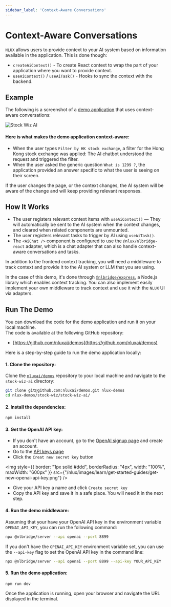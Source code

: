 ```yaml
---
sidebar_label: 'Context-Aware Conversations'
---
```


# Context-Aware Conversations

`NLUX` allows users to provide context to your AI system based on information available
in the application. This is done though:

* `createAiContext()` - To create React context to wrap the part of your application where you want to provide context.
* `useAiContext()` / `useAiTask()` - Hooks to sync the context with the backend.

## Example

The following is a screenshot of a [demo application](https://github.com/nluxai/demos) that uses context-aware conversations:

![Stock Wiz AI](/examples/demo-screens/stock-ai-screen-in-action.png)

#### Here is what makes the demo application context-aware:

* When the user types `Filter by HK stock exchange`, a filter for the Hong Kong stock exchange was applied: The AI
chatbot understood the request and triggered the filter.
* When the user asked the generic question `What is 1299 ?`, the application provided an answer specific to what
the user is seeing on their screen.

If the user changes the page, or the context changes, the AI system will be aware of the change and will keep
providing relevant responses.

## How It Works

* The user registers relevant context items with `useAiContext()` — They will automatically be sent to the AI system
when the context changes, and cleared when related components are unmounted.
* The user registers relevant tasks to trigger by AI using `useAiTask()`.
* The `<AiChat />` component is configured to use the `@nlux/nlbridge-react` adapter, which is a chat adapter that
can also handle context-aware conversations and tasks.

In addition to the frontend context tracking, you will need a middleware to track context and provide it to the AI
system or LLM that you are using.

In the case of this demo, it's done through
[`@nlbridge/express`](https://www.npmjs.com/package/@nlbridge/express), a Node.js library which enables context tracking. You
can also implement easily implement your own middleware to track context and use it with the `NLUX` UI via adapters.

## Run The Demo

You can download the code for the demo application and run it on your local machine.<br />
The code is available at the following GitHub repository:

* [https://github.com/nluxai/demos](https://github.com/nluxai/demos)

Here is a step-by-step guide to run the demo application locally:

#### 1. Clone the repository:

Clone the [`nluxai/demos`](https://github.com/nluxai/demos) repository to your local machine and navigate to the
`stock-wiz-ai` directory:

```bash
git clone git@github.com:nluxai/demos.git nlux-demos
cd nlux-demos/stock-wiz/stock-wiz-ai/
```

#### 2. Install the dependencies:

```bash
npm install
```

#### 3. Get the OpenAI API key:

* If you don't have an account, go to the <a href="https://platform.openai.com/signup" target="_blank">OpenAI signup page</a> and create an account.
* Go to the <a href="https://platform.openai.com/api-keys" target="_blank">API keys page</a>
* Click the `Creat new secret key` button

<img
    style={{ border: "1px solid #ddd", borderRadius: "4px", width: "100%", maxWidth: "600px" }}
    src={"/nlux/images/learn/get-started-guides/get-new-openai-api-key.png"}
/>

* Give your API key a name and click `Create secret key`
* Copy the API key and save it in a safe place. You will need it in the next step.

#### 4. Run the demo middleware:

Assuming that your have your OpenAI API key in the environment variable `OPENAI_API_KEY`, you can run the following command:

```bash
npx @nlbridge/server --api openai --port 8899
```

If you don't have the `OPENAI_API_KEY` environment variable set, you can use the `--api-key` flag to set the OpenAI API key in the command line:

```bash
npx @nlbridge/server --api openai --port 8899 --api-key YOUR_API_KEY
```

#### 5. Run the demo application:

```bash
npm run dev
```

Once the application is running, open your browser and navigate the URL displayed in the terminal.
